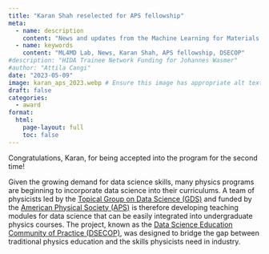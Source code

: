 ```yaml
---
title: "Karan Shah reselected for APS fellowship"
meta:
  - name: description
    content: "News and updates from the Machine Learning for Materials Design (ML4MD) Lab: Karan Shah reselected for APS fellowship."
  - name: keywords
    content: "ML4MD Lab, News, Karan Shah, APS fellowship, DSECOP"
#description: "HIDA Trainee Network Funding for Johannes Wasmer"
#author: "Attila Cangi"
date: "2023-05-09"
image: karan_aps_2023.webp # Ensure this image has appropriate alt text if used directly in content
draft: false
categories:
  - award
format:
  html:
    page-layout: full
    toc: false
---
```


Congratulations, Karan, for being accepted into the program for the second time! 

Given the growing demand for data science skills, many physics programs are beginning to incorporate data science into their curriculums. A team of physicists led by the [Topical Group on Data Science (GDS)](https://www.aps.org/publications/apsnews/201910/gds.cfm){target="_blank"} and funded by the [American Physical Society (APS)](https://www.aps.org/){target="_blank"} is therefore developing teaching modules for data science that can be easily integrated into undergraduate physics courses. The project, known as the [Data Science Education Community of Practice (DSECOP)](https://dsecop.org/){target="_blank"}, was designed to bridge the gap between traditional physics education and the skills physicists need in industry. 